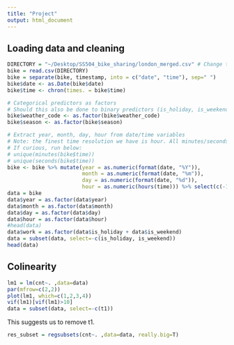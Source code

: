 ```yaml
---
title: "Project"
output: html_document
---
```

## Loading data and cleaning
```r
DIRECTORY = "~/Desktop/SS504_bike_sharing/london_merged.csv" # Change this to your file!
bike = read.csv(DIRECTORY)
bike = separate(bike, timestamp, into = c("date", "time"), sep=" ")
bike$date <- as.Date(bike$date)
bike$time <- chron(times. = bike$time)

# Categorical predictors as factors
# Should this also be done to binary predictors (is_holiday, is_weekend)?
bike$weather_code <- as.factor(bike$weather_code)
bike$season <- as.factor(bike$season)

# Extract year, month, day, hour from date/time variables
# Note: the finest time resolution we have is hour. All minutes/seconds are "00". 
# If curious, run below:
# unique(minutes(bike$time))
# unique(seconds(bike$time))
bike <- bike %>% mutate(year = as.numeric(format(date, "%Y")), 
                        month = as.numeric(format(date, "%m")),
                        day = as.numeric(format(date, "%d")),
                        hour = as.numeric(hours(time))) %>% select(c(-1,-2))
data = bike
data$year = as.factor(data$year)
data$month = as.factor(data$month)
data$day = as.factor(data$day)
data$hour = as.factor(data$hour)
#head(data)
data$work = as.factor(data$is_holiday + data$is_weekend)
data = subset(data, select=-c(is_holiday, is_weekend))
head(data)
```

## Colinearity
```r
lm1 = lm(cnt~. ,data=data)
par(mfrow=c(2,2))
plot(lm1, which=c(1,2,3,4))
vif(lm1)[vif(lm1)>10]
data = subset(data, select=-c(t1))
```
This suggests us to remove t1. 

```r
res_subset = regsubsets(cnt~. ,data=data, really.big=T)
```

